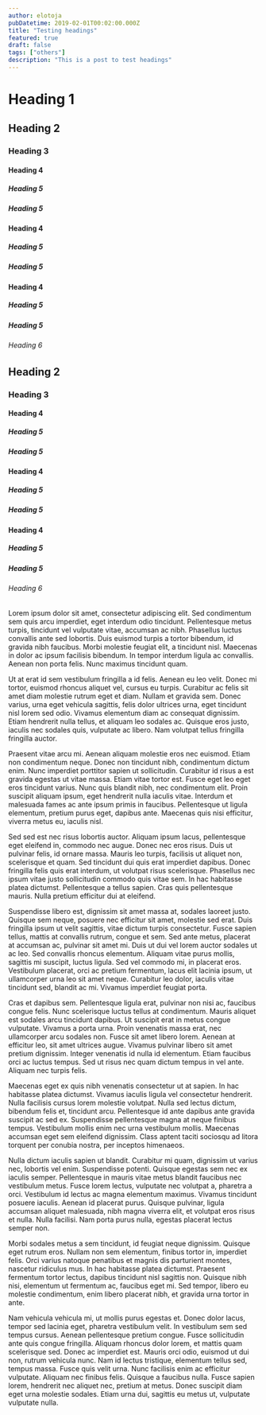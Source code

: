 ```yaml
---
author: elotoja
pubDatetime: 2019-02-01T00:02:00.000Z
title: "Testing headings"
featured: true
draft: false
tags: ["others"]
description: "This is a post to test headings"
---
```


# Heading 1
## Heading 2
### Heading 3
#### Heading 4
##### Heading 5
##### Heading 5
#### Heading 4
##### Heading 5
##### Heading 5
#### Heading 4
##### Heading 5
##### Heading 5
###### Heading 6
## Heading 2
### Heading 3
#### Heading 4
##### Heading 5
##### Heading 5
#### Heading 4
##### Heading 5
##### Heading 5
#### Heading 4
##### Heading 5
##### Heading 5
###### Heading 6

Lorem ipsum dolor sit amet, consectetur adipiscing elit. Sed condimentum sem quis arcu imperdiet, eget interdum odio tincidunt. Pellentesque metus turpis, tincidunt vel vulputate vitae, accumsan ac nibh. Phasellus luctus convallis ante sed lobortis. Duis euismod turpis a tortor bibendum, id gravida nibh faucibus. Morbi molestie feugiat elit, a tincidunt nisl. Maecenas in dolor ac ipsum facilisis bibendum. In tempor interdum ligula ac convallis. Aenean non porta felis. Nunc maximus tincidunt quam.

Ut at erat id sem vestibulum fringilla a id felis. Aenean eu leo velit. Donec mi tortor, euismod rhoncus aliquet vel, cursus eu turpis. Curabitur ac felis sit amet diam molestie rutrum eget et diam. Nullam et gravida sem. Donec varius, urna eget vehicula sagittis, felis dolor ultrices urna, eget tincidunt nisl lorem sed odio. Vivamus elementum diam ac consequat dignissim. Etiam hendrerit nulla tellus, et aliquam leo sodales ac. Quisque eros justo, iaculis nec sodales quis, vulputate ac libero. Nam volutpat tellus fringilla fringilla auctor.

Praesent vitae arcu mi. Aenean aliquam molestie eros nec euismod. Etiam non condimentum neque. Donec non tincidunt nibh, condimentum dictum enim. Nunc imperdiet porttitor sapien ut sollicitudin. Curabitur id risus a est gravida egestas ut vitae massa. Etiam vitae tortor est. Fusce eget leo eget eros tincidunt varius. Nunc quis blandit nibh, nec condimentum elit. Proin suscipit aliquam ipsum, eget hendrerit nulla iaculis vitae. Interdum et malesuada fames ac ante ipsum primis in faucibus. Pellentesque ut ligula elementum, pretium purus eget, dapibus ante. Maecenas quis nisi efficitur, viverra metus eu, iaculis nisl.

Sed sed est nec risus lobortis auctor. Aliquam ipsum lacus, pellentesque eget eleifend in, commodo nec augue. Donec nec eros risus. Duis ut pulvinar felis, id ornare massa. Mauris leo turpis, facilisis ut aliquet non, scelerisque et quam. Sed tincidunt dui quis erat imperdiet dapibus. Donec fringilla felis quis erat interdum, ut volutpat risus scelerisque. Phasellus nec ipsum vitae justo sollicitudin commodo quis vitae sem. In hac habitasse platea dictumst. Pellentesque a tellus sapien. Cras quis pellentesque mauris. Nulla pretium efficitur dui at eleifend.

Suspendisse libero est, dignissim sit amet massa at, sodales laoreet justo. Quisque sem neque, posuere nec efficitur sit amet, molestie sed erat. Duis fringilla ipsum ut velit sagittis, vitae dictum turpis consectetur. Fusce sapien tellus, mattis at convallis rutrum, congue et sem. Sed ante metus, placerat at accumsan ac, pulvinar sit amet mi. Duis ut dui vel lorem auctor sodales ut ac leo. Sed convallis rhoncus elementum. Aliquam vitae purus mollis, sagittis mi suscipit, luctus ligula. Sed vel commodo mi, in placerat eros. Vestibulum placerat, orci ac pretium fermentum, lacus elit lacinia ipsum, ut ullamcorper urna leo sit amet neque. Curabitur leo dolor, iaculis vitae tincidunt sed, blandit ac mi. Vivamus imperdiet feugiat porta.

Cras et dapibus sem. Pellentesque ligula erat, pulvinar non nisi ac, faucibus congue felis. Nunc scelerisque luctus tellus at condimentum. Mauris aliquet est sodales arcu tincidunt dapibus. Ut suscipit erat in metus congue vulputate. Vivamus a porta urna. Proin venenatis massa erat, nec ullamcorper arcu sodales non. Fusce sit amet libero lorem. Aenean at efficitur leo, sit amet ultrices augue. Vivamus pulvinar libero sit amet pretium dignissim. Integer venenatis id nulla id elementum. Etiam faucibus orci ac luctus tempus. Sed ut risus nec quam dictum tempus in vel ante. Aliquam nec turpis felis.

Maecenas eget ex quis nibh venenatis consectetur ut at sapien. In hac habitasse platea dictumst. Vivamus iaculis ligula vel consectetur hendrerit. Nulla facilisis cursus lorem molestie volutpat. Nulla sed lectus dictum, bibendum felis et, tincidunt arcu. Pellentesque id ante dapibus ante gravida suscipit ac sed ex. Suspendisse pellentesque magna at neque finibus tempus. Vestibulum mollis enim nec urna vestibulum mollis. Maecenas accumsan eget sem eleifend dignissim. Class aptent taciti sociosqu ad litora torquent per conubia nostra, per inceptos himenaeos.

Nulla dictum iaculis sapien ut blandit. Curabitur mi quam, dignissim ut varius nec, lobortis vel enim. Suspendisse potenti. Quisque egestas sem nec ex iaculis semper. Pellentesque in mauris vitae metus blandit faucibus nec vestibulum metus. Fusce lorem lectus, vulputate nec volutpat a, pharetra a orci. Vestibulum id lectus ac magna elementum maximus. Vivamus tincidunt posuere iaculis. Aenean id placerat purus. Quisque pulvinar, ligula accumsan aliquet malesuada, nibh magna viverra elit, et volutpat eros risus et nulla. Nulla facilisi. Nam porta purus nulla, egestas placerat lectus semper non.

Morbi sodales metus a sem tincidunt, id feugiat neque dignissim. Quisque eget rutrum eros. Nullam non sem elementum, finibus tortor in, imperdiet felis. Orci varius natoque penatibus et magnis dis parturient montes, nascetur ridiculus mus. In hac habitasse platea dictumst. Praesent fermentum tortor lectus, dapibus tincidunt nisl sagittis non. Quisque nibh nisi, elementum ut fermentum ac, faucibus eget mi. Sed tempor, libero eu molestie condimentum, enim libero placerat nibh, et gravida urna tortor in ante.

Nam vehicula vehicula mi, ut mollis purus egestas et. Donec dolor lacus, tempor sed lacinia eget, pharetra vestibulum velit. In vestibulum sem sed tempus cursus. Aenean pellentesque pretium congue. Fusce sollicitudin ante quis congue fringilla. Aliquam rhoncus dolor lorem, et mattis quam scelerisque sed. Donec ac imperdiet est. Mauris orci odio, euismod ut dui non, rutrum vehicula nunc. Nam id lectus tristique, elementum tellus sed, tempus massa. Fusce quis velit urna. Nunc facilisis enim ac efficitur vulputate. Aliquam nec finibus felis. Quisque a faucibus nulla. Fusce sapien lorem, hendrerit nec aliquet nec, pretium at metus. Donec suscipit diam eget urna molestie sodales. Etiam urna dui, sagittis eu metus ut, vulputate vulputate nulla.